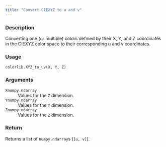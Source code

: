 ```yaml
---
title: "Convert CIEXYZ to u and v"
---
```


### Description

Converting one (or multiple) colors defined by their X, Y, and Z
coordinates in the CIEXYZ color space to their corresponding
u and v coordinates.

### Usage

<pre><code class='language-python'>colorlib.XYZ_to_uv(X, Y, Z)</code></pre>

### Arguments

<dl class="pyp-list param-list">
  <dt style = "white-space: nowrap; font-family: monospace; vertical-align: top">
   <code id="colorspace.colorlib.colorlib.XYZ_to_uv:X">X</code><code class="argument-class">numpy.ndarray</code>
  </dt>
 <dd>Values for the `Z` dimension.</dd>
  <dt style = "white-space: nowrap; font-family: monospace; vertical-align: top">
   <code id="colorspace.colorlib.colorlib.XYZ_to_uv:Y">Y</code><code class="argument-class">numpy.ndarray</code>
  </dt>
 <dd>Values for the `Y` dimension.</dd>
  <dt style = "white-space: nowrap; font-family: monospace; vertical-align: top">
   <code id="colorspace.colorlib.colorlib.XYZ_to_uv:Z">Z</code><code class="argument-class">numpy.ndarray</code>
  </dt>
 <dd>Values for the `Z` dimension.</dd>
</dl>

### Return

Returns a list of `numpy.ndarray`s (`[u, v]`). 
